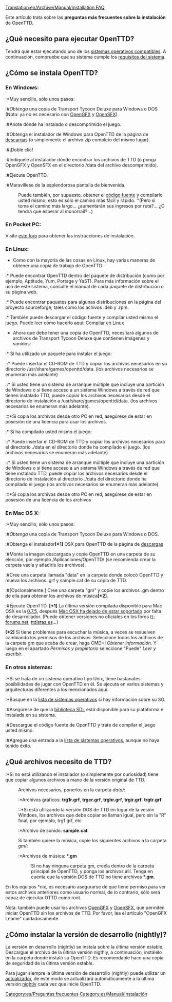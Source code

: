 [[Translation:en/Archive/Manual/Installation FAQ]]

Este artículo trata sobre las '''preguntas más frecuentes sobre la instalación''' de OpenTTD.

==¿Qué necesito para ejecutar OpenTTD?==
Tendrá que estar ejecutando uno de los [[es/Archive/Compilation and Ports/Sistema operativo|sistemas operativos compatibles]]. A continuación, compruebe que su sistema cumple los [[es/Requisitos del sistema|requisitos del sistema]].

==¿Cómo se instala OpenTTD?==
=== En Windows: ===
:*Muy sencillo, sólo unos pasos:
:#''Obtenga'' una copia de Transport Tycoon Deluxe para Windows o DOS (Nota: ya no es necesario con [[es/Archive/Community/OpenGFX Léame|OpenGFX]] y [[es/Archive/Community/Reemplazo de efectos de sonido|OpenSFX]]).
:#Anote dónde ha instalado o descomprimido el juego.
:#Obtenga el instalador de Windows para OpenTTD de la página de [http://www.openttd.org/download-stable descargas] (o simplemente el archivo zip completo del mismo lugar).
:#¡Doble clic!
:#Indíquele al instalador dónde encontrar los archivos de TTD (o ponga OpenGFX y OpenSFX en el directorio /data del archivo descomprimido).
:#Ejecute OpenTTD.
:#Maravíllese de la esplendorosa pantalla de bienvenida.

:Puede también, por supuesto, obtener el [[es/Código fuente|código fuente]] y compilarlo usted mismo; esto es sólo el camino más fácil y rápido. ''(Pero si toma el camino más largo... ¿aumentarán sus ingresos por ruta?... ¿O tendrá que esperar al monorraíl?...)

=== En Pocket PC: ===
Visite [http://www.esoftinteractive.com/forums/viewforum.php?f=23 este foro] para obtener las instrucciones de instalación.

=== En Linux: ===
* Como con la mayoría de las cosas en Linux, hay varias maneras de obtener una copia de trabajo de OpenTTD:
:* Puede encontrar OpenTTD dentro del paquete de distribución (como por ejemplo, Aptitude, Yum, Portage y YaST). Para más información sobre el uso de este sistema, consulte el manual de cada paquete de distribución o su página web.
:* Puede encontrar paquetes para algunas distribuciones en la página del proyecto sourceforge, tales como los achivos .deb y .rpm.
:* También puede descargar el código fuente y compilar usted mismo el juego. Puede leer cómo hacerlo aquí: [[es/Archive/Compilation and Ports/Compilar en Linux|Compilar en Linux]]
* Ahora que debe tener una copia de OpenTTD, necesitará algunos de archivos de Transport Tycoon Deluxe que contienen imágenes y sonidos: 
:* Si ha utilizado un paquete para instalar el juego:
::* Puede insertar el CD-ROM de TTD y copiar los archivos necesarios en su directorio /usr/share/games/openttd/data. (los archivos necesarios se enumeran más adelante)
::* Si usted tiene un sistema de arranque múltiple que incluye una partición de Windows o si tiene acceso a un sistema Windows a través de red que tienen instalado TTD, puede copiar los archivos necesarios desde el directorio de instalación a /usr/share/games/openttd/data. (los archivos necesarios se enumeran más adelante).
:::*Si copia los archivos desde otro PC en red, asegúrese de estar en posesión de una licencia para usar los archivos.
:* Si ha compilado usted mismo el juego:
::* Puede insertar el CD-ROM de TTD y copiar los archivos necesarios para el directorio ./data en el directorio donde ha compilado el juego. (los archivos necesarios se enumeran más adelante)
::* Si usted tiene un sistema de arranque múltiple que incluye una partición de Windows o si tiene acceso a un sistema Windows a través de red que tiene instalado TTD, puede copiar los archivos necesarios desde el directorio de instalación al directorio ./data del directorio donde ha compilado el juego (los archivos necesarios se enumeran más adelante).
:::*Si copia los archivos desde otro PC en red, asegúrese de estar en posesión de una licencia de los archivos

=== En Mac OS X: ===

:*Muy sencillo, sólo unos pasos:
:#''Obtenga'' una copia de Transport Tycoon Deluxe para Windows o DOS.
:#Obtenga el instalador'''[*1]''' OSX para OpenTTD de la página de [http://www.openttd.org/download-stable descargas]
:#Monte la imagen descargada y copie OpenTTD en una carpeta de su elección, por ejemplo /Aplicaciones/OpenTTD/ (se recomienda crear la carpeta vacía y añadirle los archivos).
:#Cree una carpeta llamada "data" en la carpeta donde colocó OpenTTD y mueva los archivos .grf y sample.cat de su copia de TTD.
:#[Opcionalmente:] Cree una carpeta "gm" y copie los archivos .gm dentro de ella para obtener los archivos de música'''[*2]'''.
:#Ejecute OpenTTD.
'''[*1]''' La última versión compilada disponible para Mac OSX es la [http://gb.binaries.openttd.org/binaries/releases/0.7.5/index.html 0.7.5], después [http://www.openttd.org/en/news/103 Mac OSX ha dejado de estar soportado] por falta de desarrollador. (Puede obtener versiones no oficiales en los foros [http://www.tt-forums.net/viewtopic.php?f=29&t=48329 tt-forums.net], [http://ttdistas.es/descargas ttdistas.es]...)

'''[*2]''' Si tiene problemas para escuchar la música, a veces se resuelven cambiando los permisos de los archivos: Seleccione todos los archivos de la carpeta gm que acaba de crear, haga CMD+I ''Obtener información''. Y luego en el apartado ''Permisos y propietario'' seleccione "Puede" ''Leer y escribir''.

=== En otros sistemas: ===
:*Si se trata de un sistema operativo tipo Unix, tiene bastanates posibilidades de jugar con OpenTTD en él. Se ejecuta en varios sistemas y arquitecturas diferentes a los mencionados aquí.
:*Busque en la [[es/Archive/Compilation and Ports/Sistema operativo|lista de sistemas operativos]] si hay información sobre su SO.
:#Asegúrese de que la [http://libsdl.org biblioteca SDL] está disponible para su plataforma e instalada en su sistema.
:#Descargue el código fuente de OpenTTD y trate de compilar el juego usted mismo.
:#Agregue una entrada a la [[es/Archive/Compilation and Ports/Sistema operativo|lista de sistemas operativos]], aunque no haya tenido éxito.

== ¿Qué archivos necesito de TTD? ==
:*Si no está utilizando el instalador (o simplemente por curiosidad) tiene que copiar algunos archivos a mano de la versión original de TTD.
:Archivos necesarios, ponerlos en la carpeta <i>data/</i>:
::*Archivos gráficos: <b>trg1r.grf</b>, <b>trgcr.grf</b>, <b>trghr.grf</b>, <b>trgir.grf</b>, <b>trgtr.grf</b>
:::*Si está utilizando la versión DOS de TTD en lugar de la vesión Windoes, los archivos que debe copiar se llaman igual, pero sin la "R" final, por ejemplo, trg1.grf, etc
::*Archivo de sonido: <b>sample.cat</b>
:Si también quiere la música, copie los siguientes archivos a la carpeta <i>gm/</i>:
::*Archivos de música: <b>*.gm</b>
::Si no hay ninguna carpeta gm, creéla dentro de la carpeta principal de OpenTTD, y ponga los archivos allí. Tenga en cuenta que la versión DOS de TTD no tiene archivos <b>*.gm</b>.

En los equipos *nix, es necesario asegurarse de que tiene permiso para ver estos archivos anteriores como usuario normal, de lo contrario, sólo será capaz de ejecutar OTTD como root.

Nota: también puede usar los archivos [[es/Archive/Community/OpenGFX Léame|OpenGFX]] y [[es/Archive/Community/Reemplazo de efectos de sonido|OpenSFX]], que permiten iniciar OpenTTD sin los archivos de TTD. Por favor, lea el artículo "OpenGFX Léame" cuidadosamente.

==¿Cómo instalar la versión de desarrollo (nightly)? ==
La versión en desarrollo (nightly) se instala sobre la última versión estable.
Descargue el archivo de la última versión nigthly, a continuación, instálelo en la carpeta donde instaló su OpenTTD. Es recomendable hace una copia de seguridad de la última versión estable.

Para jugar siempre la última versión de desarrollo (nightly) puede utilizar un [[es/Actualizadores para OpenTTD|actualizador]], de este modo se actualizará automáticamente a la última versión  [[es/Archive/Community/Versión de desarrollo|nightly]] cada vez que inicie OpenTTD.

[[Category:es/Preguntas frecuentes]]
[[Category:es/Manual/Instalación]]